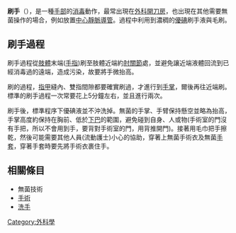 {{medical}}
'''刷手'''（{{lang-en|surgical hand disinfection}}），是一種[[手部|手部]]的[[消毒|消毒]]動作，最常出現在[[外科|外科]][[開刀房|開刀房]]，也出現在其他需要無菌操作的場合，例如放置[[中心靜脈導管|中心靜脈導管]]。過程中利用到濃稠的[[優碘|優碘]]刷手液與毛刷。

== 刷手過程 ==
刷手過程從[[肢體|肢體]]末端([[手指|手指]])刷至肢體近端約[[肘關節|肘關節]]處，並避免讓近端液體回流到已經消毒過的遠端，造成污染，故要將手微抬高。

刷的過程，[[指甲|指甲]]縫內、雙指間隙都要確實刷過，才進行到[[手掌|手掌]]，爾後再往近端刷。標準的刷手過程一次常要花上5分鐘左右，並且進行兩次。

刷手後，標準程序下優碘液並不沖洗掉。無菌的手掌、手臂保持懸空並略為抬高，手掌高度約保持在胸前、低於[[下巴|下巴]]的範圍，避免碰到自身、人或物(手術室的門沒有手把，所以不會用到手，要背對手術室的門，用背推開門)。接著用毛巾把手擦乾，然後可能需要其他人員(流動護士)小心的協助，穿著上無菌手術衣及無菌[[手套|手套]]，穿著手套時要先將手術衣裹住手。

== 相關條目 ==
* 無菌技術
* [[手術|手術]]
* [[洗手|洗手]]

{{med-stub}}

[[Category:外科學|Category:外科學]]